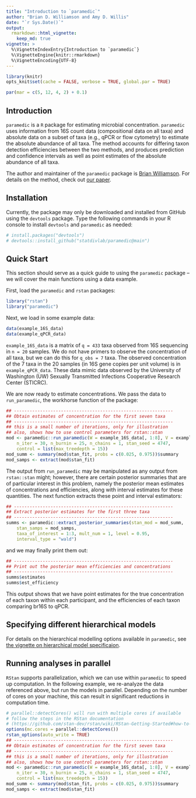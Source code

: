 ---
title: "Introduction to `paramedic`"
author: "Brian D. Williamson and Amy D. Willis"
date: "`r Sys.Date()`"
output:
  rmarkdown::html_vignette:
    keep_md: true
vignette: >
  %\VignetteIndexEntry{Introduction to `paramedic`}
  %\VignetteEngine{knitr::rmarkdown}
  %\VignetteEncoding{UTF-8}
---

```{r, echo = FALSE, include = FALSE}
library(knitr)
opts_knit$set(cache = FALSE, verbose = TRUE, global.par = TRUE)
```

```{r echo = FALSE}
par(mar = c(5, 12, 4, 2) + 0.1)
```

## Introduction

`paramedic` is a `R` package for estimating microbial concentration. `paramedic` uses information from 16S count data (compositional data on all taxa) and absolute data on a subset of taxa (e.g., qPCR or flow cytometry) to estimate the absolute abundance of all taxa. The method accounts for differing taxon detection efficiencies between the two methods, and produces prediction and confidence intervals as well as point estimates of the absolute abundance of all taxa.

The author and maintainer of the `paramedic` package is [Brian Williamson](https://bdwilliamson.github.io/). For details on the method, check out [our paper](https://pubmed.ncbi.nlm.nih.gov/34048057/).

## Installation

Currently, the package may only be downloaded and installed from GitHub using the `devtools` package. Type the following commands in your R console to install `devtools` and `paramedic` as needed:

```{r, eval = FALSE}
# install.packages("devtools")
# devtools::install_github("statdivlab/paramedic@main")
```

## Quick Start

This section should serve as a quick guide to using the `paramedic` package -- we will cover the main functions using a data example.

First, load the `paramedic` and `rstan` packages:
```{r}
library("rstan")
library("paramedic")
```

Next, we load in some example data:
```{r}
data(example_16S_data)
data(example_qPCR_data)
```

`example_16S_data` is a matrix of `q = 433` taxa observed from 16S sequencing in `n = 20` samples. We do not have primers to observe the concentration of all taxa, but we can do this for `q_obs = 7` taxa. The observed concentration of the 7 taxa in the 20 samples (in 16S gene copies per unit volume) is in `example_qPCR_data`. These data mimic data observed by the University of Washington (UW) Sexually Transmitted Infections Cooperative Research Center (STICRC). 

We are now ready to estimate concentrations. We pass the data to `run_paramedic`, the workhorse function of the package:

```{r run-paramedic}
## -------------------------------------------------------------
## Obtain estimates of concentration for the first seven taxa
## -------------------------------------------------------------
## this is a small number of iterations, only for illustration
## also, shows how to use control parameters for rstan::stan
mod <- paramedic::run_paramedic(W = example_16S_data[, 1:8], V = example_qPCR_data,
    n_iter = 30, n_burnin = 25, n_chains = 1, stan_seed = 4747,
    control = list(max_treedepth = 15))
mod_summ <- summary(mod$stan_fit, probs = c(0.025, 0.975))$summary
mod_samps <- extract(mod$stan_fit)
```

The output from `run_paramedic` may be manipulated as any output from `rstan::stan` might; however, there are certain posterior summaries that are of particular interest in this problem, namely the posterior mean estimates of concentrations and efficiencies, along with interval estimates for these quantities. The next function extracts these point and interval estimators:
```{r extract-estimates}
## -------------------------------------------------------------
## Extract posterior estimates for the first three taxa
## -------------------------------------------------------------
summs <- paramedic::extract_posterior_summaries(stan_mod = mod_summ,
    stan_samps = mod_samps,
    taxa_of_interest = 1:3, mult_num = 1, level = 0.95,
    interval_type = "wald")
```
and we may finally print them out:
```{r print-summaries}
## -------------------------------------------------------------
## Print out the posterior mean efficiencies and concentrations
## -------------------------------------------------------------
summs$estimates
summs$est_efficiency
```

This output shows that we have point estimates for the true concentration of each taxon within each participant, and the efficiencies of each taxon comparing br16S to qPCR.

## Specifying different hierarchical models

For details on the hierarchical modelling options available in `paramedic`, see [the vignette on hierarchical model specificaion](hierarchical_model_specification.html).

## Running analyses in parallel

`RStan` supports parallelization, which we can use within `paramedic` to speed up computation. In the following example, we re-analyze the data referenced above, but run the models in parallel. Depending on the number of cores on your machine, this can result in significant reductions in computation time.

```{r run-paramedic-parallel}
# parallel::detectCores() will run with multiple cores if available
# follow the steps in the RStan documentation
# (https://github.com/stan-dev/rstan/wiki/RStan-Getting-Started#how-to-use-rstan)
options(mc.cores = parallel::detectCores())
rstan_options(auto_write = TRUE)
## -------------------------------------------------------------
## Obtain estimates of concentration for the first seven taxa
## -------------------------------------------------------------
## this is a small number of iterations, only for illustration
## also, shows how to use control parameters for rstan::stan
mod <- paramedic::run_paramedic(W = example_16S_data[, 1:8], V = example_qPCR_data,
    n_iter = 30, n_burnin = 25, n_chains = 1, stan_seed = 4747,
    control = list(max_treedepth = 15))
mod_summ <- summary(mod$stan_fit, probs = c(0.025, 0.975))$summary
mod_samps <- extract(mod$stan_fit)
```
